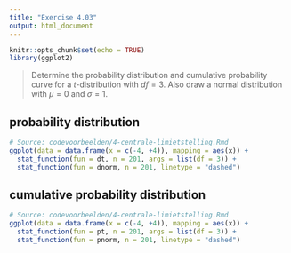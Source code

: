```yaml
---
title: "Exercise 4.03"
output: html_document
---
```


```r
knitr::opts_chunk$set(echo = TRUE)
library(ggplot2)
```

> Determine the probability distribution and cumulative probability curve for a $t$-distribution with $df = 3$.
  Also draw a normal distribution with $\mu = 0$ and $\sigma = 1$.

## probability distribution

```r
# Source: codevoorbeelden/4-centrale-limietstelling.Rmd
ggplot(data = data.frame(x = c(-4, +4)), mapping = aes(x)) +
  stat_function(fun = dt, n = 201, args = list(df = 3)) +
  stat_function(fun = dnorm, n = 201, linetype = "dashed")
```

## cumulative probability distribution

```r
# Source: codevoorbeelden/4-centrale-limietstelling.Rmd
ggplot(data = data.frame(x = c(-4, +4)), mapping = aes(x)) +
  stat_function(fun = pt, n = 201, args = list(df = 3)) +
  stat_function(fun = pnorm, n = 201, linetype = "dashed")
```
